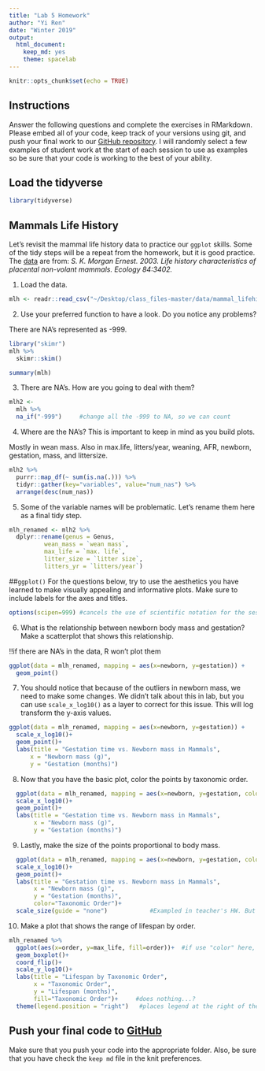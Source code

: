 ```yaml
---
title: "Lab 5 Homework"
author: "Yi Ren"
date: "Winter 2019"
output:
  html_document:
    keep_md: yes
    theme: spacelab
---
```


```r
knitr::opts_chunk$set(echo = TRUE)
```

## Instructions
Answer the following questions and complete the exercises in RMarkdown. Please embed all of your code, keep track of your versions using git, and push your final work to our [GitHub repository](https://github.com/FRS417-DataScienceBiologists). I will randomly select a few examples of student work at the start of each session to use as examples so be sure that your code is working to the best of your ability.

## Load the tidyverse
```r
library(tidyverse)
```

## Mammals Life History
Let's revisit the mammal life history data to practice our `ggplot` skills. Some of the tidy steps will be a repeat from the homework, but it is good practice. The [data](http://esapubs.org/archive/ecol/E084/093/) are from: *S. K. Morgan Ernest. 2003. Life history characteristics of placental non-volant mammals. Ecology 84:3402.*

1. Load the data.
```r
mlh <- readr::read_csv("~/Desktop/class_files-master/data/mammal_lifehistories_v2.csv")
```


2. Use your preferred function to have a look. Do you notice any problems?

There are NA's represented as -999.

```r
library("skimr")
mlh %>% 
  skimr::skim()
```

```r
summary(mlh)
```

3. There are NA's. How are you going to deal with them?

```r
mlh2 <-
  mlh %>% 
  na_if("-999")     #change all the -999 to NA, so we can count
```

4. Where are the NA's? This is important to keep in mind as you build plots.

Mostly in wean mass. Also in max.life, litters/year, weaning, AFR, newborn, gestation, mass, and littersize.

```r
mlh2 %>%   
  purrr::map_df(~ sum(is.na(.))) %>% 
  tidyr::gather(key="variables", value="num_nas") %>% 
  arrange(desc(num_nas))
```

5. Some of the variable names will be problematic. Let's rename them here as a final tidy step.

```r
mlh_renamed <- mlh2 %>% 
  dplyr::rename(genus = Genus,
          wean_mass = `wean mass`,
          max_life = `max. life`,
          litter_size = `litter size`,
          litters_yr = `litters/year`)
```



##`ggplot()`
For the questions below, try to use the aesthetics you have learned to make visually appealing and informative plots. Make sure to include labels for the axes and titles.
```r
options(scipen=999) #cancels the use of scientific notation for the session
```

6. What is the relationship between newborn body mass and gestation? Make a scatterplot that shows this relationship. 

!!if there are NA's in the data, R won't plot them

```r
ggplot(data = mlh_renamed, mapping = aes(x=newborn, y=gestation)) +
  geom_point()
```



7. You should notice that because of the outliers in newborn mass, we need to make some changes. We didn't talk about this in lab, but you can use `scale_x_log10()` as a layer to correct for this issue. This will log transform the y-axis values.

```r
ggplot(data = mlh_renamed, mapping = aes(x=newborn, y=gestation)) +
  scale_x_log10()+
  geom_point()+
  labs(title = "Gestation time vs. Newborn mass in Mammals",
      x = "Newborn mass (g)",
      y = "Gestation (months)")
```



8. Now that you have the basic plot, color the points by taxonomic order.

```r
  ggplot(data = mlh_renamed, mapping = aes(x=newborn, y=gestation, color=order))+
  scale_x_log10()+
  geom_point()+
  labs(title = "Gestation time vs. Newborn mass in Mammals",
       x = "Newborn mass (g)",
       y = "Gestation (months)")
```


9. Lastly, make the size of the points proportional to body mass.

```r
  ggplot(data = mlh_renamed, mapping = aes(x=newborn, y=gestation, color=order, size=mass))+
  scale_x_log10()+
  geom_point()+
  labs(title = "Gestation time vs. Newborn mass in Mammals",
       x = "Newborn mass (g)",
       y = "Gestation (months)",
       color="Taxonomic Order")+
  scale_size(guide = "none")            #Exampled in teacher's HW. But what does this do? 
```



10. Make a plot that shows the range of lifespan by order.

```r
mlh_renamed %>% 
  ggplot(aes(x=order, y=max_life, fill=order))+  #if use "color" here, the box edge gets colored
  geom_boxplot()+
  coord_flip()+
  scale_y_log10()+
  labs(title = "Lifespan by Taxonomic Order",
       x = "Taxonomic Order",
       y = "Lifespan (months)",
       fill="Taxonomic Order")+     #does nothing...?
  theme(legend.position = "right")   #places legend at the right of the graph. Could change to left, top, bottom.

```



## Push your final code to [GitHub](https://github.com/FRS417-DataScienceBiologists)
Make sure that you push your code into the appropriate folder. Also, be sure that you have check the `keep md` file in the knit preferences.
